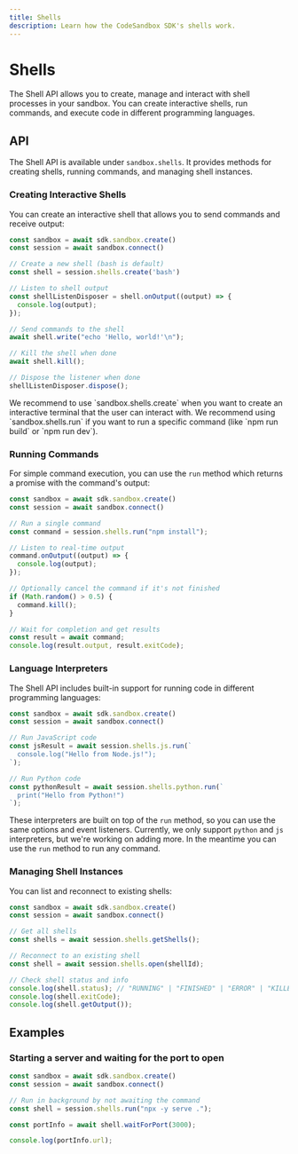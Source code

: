 ```yaml
---
title: Shells
description: Learn how the CodeSandbox SDK's shells work.
---
```



# Shells

The Shell API allows you to create, manage and interact with shell processes in your sandbox. You can create interactive shells, run commands, and execute code in different programming languages.

## API

The Shell API is available under `sandbox.shells`. It provides methods for creating shells, running commands, and managing shell instances.

### Creating Interactive Shells

You can create an interactive shell that allows you to send commands and receive output:

```ts
const sandbox = await sdk.sandbox.create()
const session = await sandbox.connect()

// Create a new shell (bash is default)
const shell = session.shells.create('bash')

// Listen to shell output
const shellListenDisposer = shell.onOutput((output) => {
  console.log(output);
});

// Send commands to the shell
await shell.write("echo 'Hello, world!'\n");

// Kill the shell when done
await shell.kill();

// Dispose the listener when done
shellListenDisposer.dispose();
```

<Callout emoji="💡">
We recommend to use `sandbox.shells.create` when you want to create an interactive terminal that the user can interact with. We recommend using `sandbox.shells.run` if you want to run a specific command (like `npm run build` or `npm run dev`).
</Callout>

### Running Commands

For simple command execution, you can use the `run` method which returns a promise with the command's output:

```ts
const sandbox = await sdk.sandbox.create()
const session = await sandbox.connect()

// Run a single command
const command = session.shells.run("npm install");

// Listen to real-time output
command.onOutput((output) => {
  console.log(output);
});

// Optionally cancel the command if it's not finished
if (Math.random() > 0.5) {
  command.kill();
}

// Wait for completion and get results
const result = await command;
console.log(result.output, result.exitCode);
```

### Language Interpreters

The Shell API includes built-in support for running code in different programming languages:

```ts
const sandbox = await sdk.sandbox.create()
const session = await sandbox.connect()

// Run JavaScript code
const jsResult = await session.shells.js.run(`
  console.log("Hello from Node.js!");
`);

// Run Python code
const pythonResult = await session.shells.python.run(`
  print("Hello from Python!")
`);
```

These interpreters are built on top of the `run` method, so you can use the same options and event listeners. Currently, we only support `python` and `js` interpreters, but we're working on adding more. In the meantime you can use the `run` method to run any command.

### Managing Shell Instances

You can list and reconnect to existing shells:

```ts
const sandbox = await sdk.sandbox.create()
const session = await sandbox.connect()

// Get all shells
const shells = await session.shells.getShells();

// Reconnect to an existing shell
const shell = await session.shells.open(shellId);

// Check shell status and info
console.log(shell.status); // "RUNNING" | "FINISHED" | "ERROR" | "KILLED" | "RESTARTING"
console.log(shell.exitCode);
console.log(shell.getOutput());
```

## Examples

### Starting a server and waiting for the port to open

```ts
const sandbox = await sdk.sandbox.create()
const session = await sandbox.connect()

// Run in background by not awaiting the command
const shell = session.shells.run("npx -y serve .");

const portInfo = await shell.waitForPort(3000);

console.log(portInfo.url);
```
